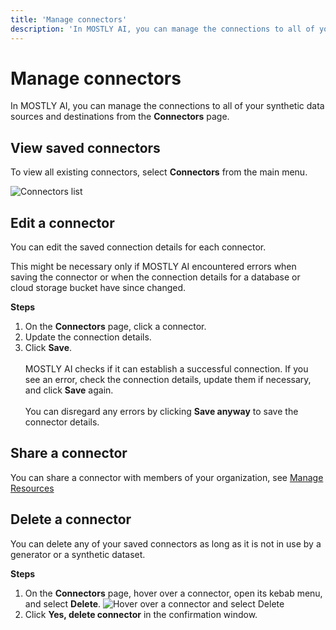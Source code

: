 ```yaml
---
title: 'Manage connectors'
description: 'In MOSTLY AI, you can manage the connections to all of your synthetic data sources and destinations from the Connectors page.'
---
```



# Manage connectors

In MOSTLY AI, you can manage the connections to all of your synthetic data sources and destinations from the **Connectors** page.

## View saved connectors

To view all existing connectors, select **Connectors** from the main menu.

<Image
    src="/docs/docimages/connectors/connectors-list.webp"
    alt="Connectors list"
    width={800}
    height={500}
/>

## Edit a connector

You can edit the saved connection details for each connector.

This might be necessary only if MOSTLY AI encountered errors when saving the connector or when the connection details for a database or cloud storage bucket have since changed.

**Steps**

1. On the **Connectors** page, click a connector.
2. Update the connection details.
3. Click **Save**.<br /><br />
    MOSTLY AI checks if it can establish a successful connection. If you see an error, check the connection details, update them if necessary, and click **Save** again.<br /><br />
    You can disregard any errors by clicking **Save anyway** to save the connector details.

## Share a connector

You can share a connector with members of your organization, see [Manage Resources](../organizations/manage-resources.mdx#share-a-resource-with-an-organization)

## Delete a connector

You can delete any of your saved connectors as long as it is not in use by a generator or a synthetic dataset.

**Steps**

1. On the **Connectors** page, hover over a connector, open its kebab menu, and select **Delete**.
    <Image
        src="/docs/docimages/connectors/connector-delete-01.webp"
        alt="Hover over a connector and select Delete"
        width={800}
        height={500}
    />
2. Click **Yes, delete connector** in the confirmation window.